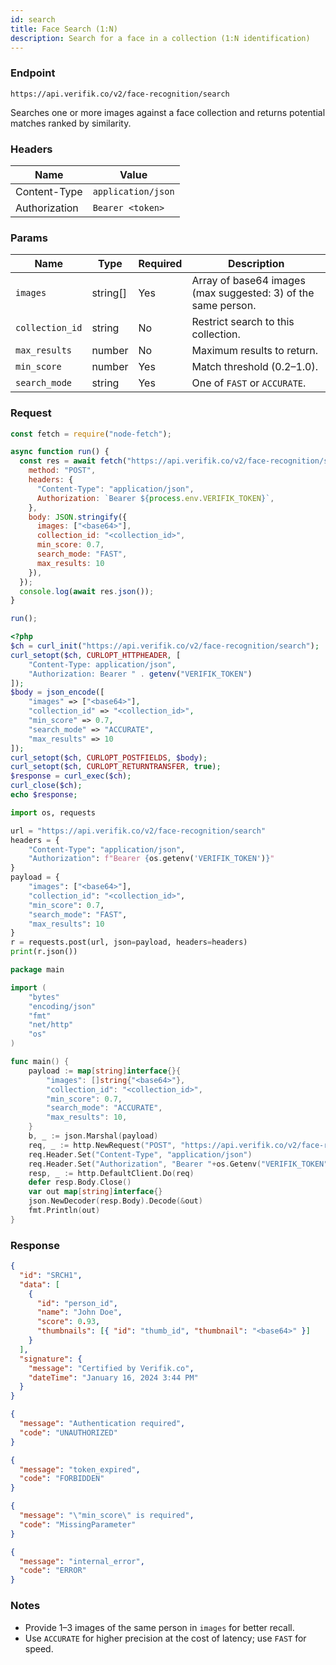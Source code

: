 ```yaml
---
id: search
title: Face Search (1:N)
description: Search for a face in a collection (1:N identification)
---
```



### Endpoint

```
https://api.verifik.co/v2/face-recognition/search
```

Searches one or more images against a face collection and returns potential matches ranked by similarity.

### Headers

| Name | Value |
| --- | --- |
| Content-Type | `application/json` |
| Authorization | `Bearer <token>` |

### Params

| Name | Type | Required | Description |
| --- | --- | --- | --- |
| `images` | string[] | Yes | Array of base64 images (max suggested: 3) of the same person. |
| `collection_id` | string | No | Restrict search to this collection. |
| `max_results` | number | No | Maximum results to return. |
| `min_score` | number | Yes | Match threshold (0.2–1.0). |
| `search_mode` | string | Yes | One of `FAST` or `ACCURATE`. |

### Request

<Tabs>
  <TabItem value="node" label="Node.js">

```javascript
const fetch = require("node-fetch");

async function run() {
  const res = await fetch("https://api.verifik.co/v2/face-recognition/search", {
    method: "POST",
    headers: {
      "Content-Type": "application/json",
      Authorization: `Bearer ${process.env.VERIFIK_TOKEN}`,
    },
    body: JSON.stringify({
      images: ["<base64>"],
      collection_id: "<collection_id>",
      min_score: 0.7,
      search_mode: "FAST",
      max_results: 10
    }),
  });
  console.log(await res.json());
}

run();
```

  </TabItem>
  <TabItem value="php" label="PHP">

```php
<?php
$ch = curl_init("https://api.verifik.co/v2/face-recognition/search");
curl_setopt($ch, CURLOPT_HTTPHEADER, [
    "Content-Type: application/json",
    "Authorization: Bearer " . getenv("VERIFIK_TOKEN")
]);
$body = json_encode([
    "images" => ["<base64>"],
    "collection_id" => "<collection_id>",
    "min_score" => 0.7,
    "search_mode" => "ACCURATE",
    "max_results" => 10
]);
curl_setopt($ch, CURLOPT_POSTFIELDS, $body);
curl_setopt($ch, CURLOPT_RETURNTRANSFER, true);
$response = curl_exec($ch);
curl_close($ch);
echo $response;
```

  </TabItem>
  <TabItem value="python" label="Python">

```python
import os, requests

url = "https://api.verifik.co/v2/face-recognition/search"
headers = {
    "Content-Type": "application/json",
    "Authorization": f"Bearer {os.getenv('VERIFIK_TOKEN')}"
}
payload = {
    "images": ["<base64>"],
    "collection_id": "<collection_id>",
    "min_score": 0.7,
    "search_mode": "FAST",
    "max_results": 10
}
r = requests.post(url, json=payload, headers=headers)
print(r.json())
```

  </TabItem>
  <TabItem value="go" label="Go">

```go
package main

import (
    "bytes"
    "encoding/json"
    "fmt"
    "net/http"
    "os"
)

func main() {
    payload := map[string]interface{}{
        "images": []string{"<base64>"},
        "collection_id": "<collection_id>",
        "min_score": 0.7,
        "search_mode": "ACCURATE",
        "max_results": 10,
    }
    b, _ := json.Marshal(payload)
    req, _ := http.NewRequest("POST", "https://api.verifik.co/v2/face-recognition/search", bytes.NewBuffer(b))
    req.Header.Set("Content-Type", "application/json")
    req.Header.Set("Authorization", "Bearer "+os.Getenv("VERIFIK_TOKEN"))
    resp, _ := http.DefaultClient.Do(req)
    defer resp.Body.Close()
    var out map[string]interface{}
    json.NewDecoder(resp.Body).Decode(&out)
    fmt.Println(out)
}
```

  </TabItem>
</Tabs>

### Response

<Tabs>
  <TabItem value="200" label="200">

```json
{
  "id": "SRCH1",
  "data": [
    {
      "id": "person_id",
      "name": "John Doe",
      "score": 0.93,
      "thumbnails": [{ "id": "thumb_id", "thumbnail": "<base64>" }]
    }
  ],
  "signature": {
    "message": "Certified by Verifik.co",
    "dateTime": "January 16, 2024 3:44 PM"
  }
}
```

  </TabItem>
  <TabItem value="401" label="401">

```json
{
  "message": "Authentication required",
  "code": "UNAUTHORIZED"
}
```

  </TabItem>
  <TabItem value="403" label="403">

```json
{
  "message": "token_expired",
  "code": "FORBIDDEN"
}
```

  </TabItem>
  <TabItem value="409" label="409">

```json
{
  "message": "\"min_score\" is required",
  "code": "MissingParameter"
}
```

  </TabItem>
  <TabItem value="500" label="500">

```json
{
  "message": "internal_error",
  "code": "ERROR"
}
```

  </TabItem>
</Tabs>

### Notes

- Provide 1–3 images of the same person in `images` for better recall.
- Use `ACCURATE` for higher precision at the cost of latency; use `FAST` for speed.


